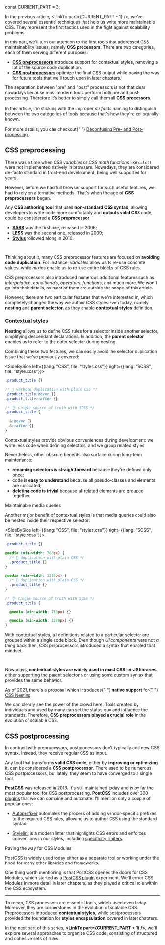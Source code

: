 

const CURRENT_PART = 3;


<TOC current={CURRENT_PART} />

In the previous article, <LinkTo part={CURRENT_PART - 1} />, we've covered several essential techniques that help us write more maintainable CSS. They represent the first tactics used in the fight against scalability problems.

In this part, we'll turn our attention to the first tools that addressed CSS maintainability issues, namely **CSS processors**. There are two categories, each of them serving different purposes:

- [**CSS preprocessors**](#css-preprocessing) introduce support for contextual styles, removing a lot of the source code duplication.
- [**CSS postprocessors**](#css-postprocessing) optimize the final CSS output while paving the way for future tools that we'll touch upon in later chapters.

<Note>
  The separation between "pre" and "post" processors is not that clear nowadays
  because most modern tools perform both pre and post-processing. Therefore it's
  better to simply call them all <strong>CSS processors</strong>.
  <br />
  <br />
  In this article, I'm sticking with the improper <em>de facto</em> naming to distinguish
  between the two categories of tools because that's how they're colloquially known.
  <br />
  <br />
  For more details, you can checkout{" "}
  <a href="https://medium.com/@ddprrt/deconfusing-pre-and-post-processing-d68e3bd078a3">
    Deconfusing Pre- and Post-processing
  </a>
  .
</Note>

<Figure
  width="grid"
  caption={"Timeline of the most notable and popular CSS processors"}
>
  <ThemedImg
    light={img_light.src}
    dark={img_dark.src}
    width={1920}
    height={842}
    alt="Timeline of scalable CSS evolution, highlighting the main timeline or Semantic CSS (in blue) and pinpoiting the most popular CSS processors: SASS in 2006, LESS in 2009, Stylus in 2010 and PostCSS in 2013"
  />
</Figure>

## CSS preprocessing

There was a time when _CSS variables_ or _CSS math functions_ like `calc()` were not implemented natively in browsers. Nowadays, they are considered de-facto standard in front-end development, being well supported for years.

However, before we had full browser support for such useful features, we had to rely on alternative methods. That's when the age of **CSS preprocessors** began.

Any **CSS authoring tool** that uses **non-standard CSS syntax**, allowing developers to write code more comfortably and **outputs valid CSS** code, could be considered a **CSS preprocessor**.

- [**SASS**](https://sass-lang.com/) was the first one, released in 2006;
- [**LESS**](https://lesscss.org/) was the second one, released in 2009;
- [**Stylus**](https://stylus-lang.com/) followed along in 2010.

<br />

Thinking about it, many CSS preprocessor features are focused on **avoiding code duplication**. For instance, _variables_ allow us to re-use concrete values, while _mixins_ enable us to re-use entire blocks of CSS rules.

CSS preprocessors also introduced numerous additional features such as _interpolation_, _conditionals_, _operators_, _functions_, and much more. We won't go into their details, as most of them are outside the scope of this article.

However, there are two particular features that we're interested in, which completely changed the way we author CSS styles even today, namely **nesting** and **parent selector**, as they enable **contextual styles** definition.

### Contextual styles

**Nesting** allows us to define CSS rules for a selector inside another selector, simplifying descendant declarations. In addition, the **parent selector** enables us to refer to the outer selector during nesting.

Combining these two features, we can easily avoid the <LinkTo part={1} hash="selector-duplication">selector duplication</LinkTo> issue that we've previously covered:

<!-- prettier-ignore-start -->

<SideBySide left={{lang: "CSS", file: "styles.css"}} right={{lang: "SCSS", file: "style.scss"}}>

```css
.product_title {}

/* 🤌 verbose duplication with plain CSS */
.product_title:hover {}
.product_title::after {}
```

```scss
/* 👌 single source of truth with SCSS */
.product_title {
  
  &:hover {}
  &::after {}
}
```

</SideBySide>

<!-- prettier-ignore-end -->

Contextual styles provide obvious conveniences during development: we write less code when defining selectors, and we group related styles.

Nevertheless, other obscure benefits also surface during long-term maintenance:

- **renaming selectors is straightforward** because they're defined only once;
- code is **easy to understand** because all pseudo-classes and elements are colocated;
- **deleting code is trivial** because all related elements are grouped together.

<Subheading>Maintainable media queries</Subheading>

Another major benefit of contextual styles is that media queries could also be nested inside their respective selector:

<!-- prettier-ignore-start -->

<SideBySide left={{lang: "CSS", file: "styles.css"}} right={{lang: "SCSS", file: "style.scss"}}>

```css
.product_title {}

@media (min-width: 768px) {
  /* 🤌 duplication with plain CSS */
  .product_title {}
}

@media (min-width: 1280px) {
  /* 🤌 duplication with plain CSS */
  .product_title {}
}
```

```scss
/* 👌 single source of truth with SCSS */
.product_title {

  @media (min-width: 768px) {}

  @media (min-width: 1280px) {}
}
```

</SideBySide>

<!-- prettier-ignore-end -->

With contextual styles, all definitions related to a particular selector are grouped within a single code block. Even though _UI components_ were not _a thing_ back then, CSS preprocessors introduced a syntax that enabled that mindset.

<br />

Nowadays, **contextual styles are widely used in most CSS-in-JS libraries**, either supporting the parent selector `&` or using some custom syntax that provides the same behavior.

<Note title="To keep in mind">
  As of 2021, there's a proposal which introduces{" "}
  <strong>native support</strong> for{" "}
  <a href="https://www.w3.org/TR/css-nesting-1/">CSS Nesting</a>.
</Note>

We can clearly see the power of the crowd here. Tools created by individuals and used by many can set the status quo and influence the standards. Therefore, **CSS preprocessors played a crucial role** in the evolution of scalable CSS.

## CSS postprocessing

In contrast with preprocessors, postprocessors don't typically add new CSS syntax. Instead, they receive regular CSS as input.

Any tool that transforms **valid CSS code**, either by **improving or optimizing** it, can be considered a **CSS postprocessor**. There used to be numerous CSS postprocessors, but lately, they seem to have converged to a single tool.

[**PostCSS**](https://postcss.org/) was released in 2013. It's still maintained today and is by far the most popular tool for CSS postprocessing. **PostCSS** includes over 300 [plugins](https://www.postcss.parts/) that we can combine and automate. I'll mention only a couple of popular ones:

- [Autoprefixer](https://github.com/postcss/autoprefixer) automates the process of adding vendor-specific prefixes to the required CSS rules, allowing us to author CSS using the standard syntax.
<!-- - [combine-media-query](https://github.com/SassNinja/postcss-combine-media-query) which removes duplication of media queries, considerably reducing the `.css` file size. -->
- [Stylelint](https://stylelint.io/) is a modern linter that highlights CSS errors and enforces conventions in our styles, including [specificity limiters](https://stylelint.io/user-guide/rules/list/selector-max-specificity).

<Subheading>Paving the way for CSS Modules</Subheading>

PostCSS is widely used today either as a separate tool or working under the hood for many other libraries and frameworks.

One thing worth mentioning is that PostCSS opened the doors for <LinkTo part={5} hash="css-modules">CSS Modules</LinkTo>, which started as a [PostCSS plugin](https://github.com/markdalgleish/postcss-local-scope-example) experiment. We'll cover CSS Modules in more detail in later chapters, as they played a critical role within the CSS ecosystem.

---

To recap, CSS processors are essential tools, widely used even today. Moreover, they are cornerstones in the evolution of scalable CSS. Preprocessors introduced **contextual styles**, while postprocessors provided the foundation for **styles encapsulation** covered in later chapters.

In the next part of this series, **<LinkTo part={CURRENT_PART + 1} />**, we'll explore several approaches to organize CSS code, consisting of structured and cohesive sets of rules.
